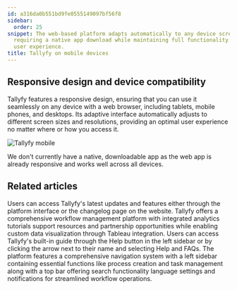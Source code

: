 ```yaml
---
id: a316da0b551bd9fe0555149097bf56f8
sidebar:
  order: 25
snippet: The web-based platform adapts automatically to any device screen size without
  requiring a native app download while maintaining full functionality and optimal
  user experience.
title: Tallyfy on mobile devices
---
```


## Responsive design and device compatibility

Tallyfy features a responsive design, ensuring that you can use it seamlessly on any device with a web browser, including tablets, mobile phones, and desktops. Its adaptive interface automatically adjusts to different screen sizes and resolutions, providing an optimal user experience no matter where or how you access it.

![Tallyfy mobile](https://screenshots.tallyfy.com/Tallyfy-mobile-dashboard.png)

We don't currently have a native, downloadable app as the web app is already responsive and works well across all devices.


## Related articles
<CardGrid>
<LinkTitleCard header="<b>Miscellaneous > Stay updated with Tallyfy's latest features</b>" href="/products/pro/miscellaneous/how-can-i-stay-updated-with-tallyfys-latest-features/" > Users can access Tallyfy's latest updates and features either through the platform interface or the changelog page on the website. </LinkTitleCard>
<LinkTitleCard header="<b>Tutorials > Key Features</b>" href="/products/pro/tutorials/features/" > Tallyfy offers a comprehensive workflow management platform with integrated analytics tutorials support resources and partnership opportunities while enabling custom data visualization through Tableau integration. </LinkTitleCard>
<LinkTitleCard header="<b>Support > In-app user guide</b>" href="/products/pro/miscellaneous/support/how-to-access-the-tallyfy-user-guide/" > Users can access Tallyfy's built-in guide through the Help button in the left sidebar or by clicking the arrow next to their name and selecting Help and FAQs. </LinkTitleCard>
<LinkTitleCard header="<b>Tutorials > Navigate Tallyfy</b>" href="/products/pro/tutorials/navigate-tallyfy/" > The platform features a comprehensive navigation system with a left sidebar containing essential functions like process creation and task management along with a top bar offering search functionality language settings and notifications for streamlined workflow operations. </LinkTitleCard>
</CardGrid>